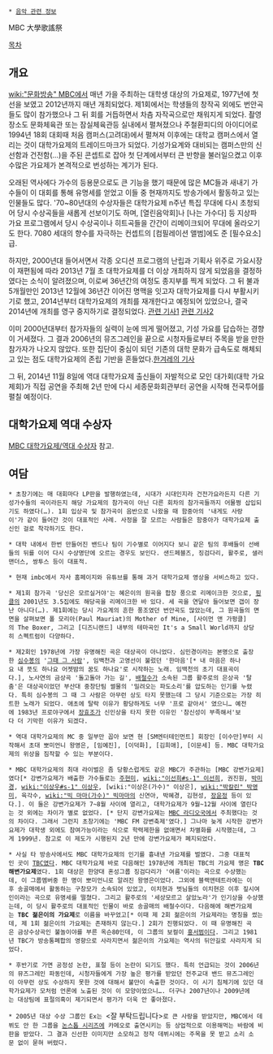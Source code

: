  * [[음악 관련 정보]]

MBC 大學歌謠祭

[[목차]]

== 개요 ==

[[wiki:"문화방송" MBC]]에서 매년 가을 주최하는 대학생 대상의 가요제로, 1977년에 첫 선을 보였고 2012년까지 매년 개최되었다. 제1회에서는 학생들의 창작곡 외에도 번안곡들도 많이 참가했으나 그 뒤 회를 거듭하면서 차츰 자작곡으로만 채워지게 되었다. 촬영 장소도 문화체육관 또는 잠실체육관등 실내에서 펼쳐졌으나 주철환피디의 아이디어로 1994년 18회 대회때 처음 캠퍼스(고려대)에서 펼쳐져 이후에는 대학교 캠퍼스에서 열리는 것이 대학가요제의 트레이드마크가 되었다. 기성가요계와 대비되는 캠퍼스만의 신선함과 건전함(…)을 주된 콘셉트로 잡아 첫 단계에서부터 큰 반향을 불러일으켰고 이후 수많은 가요제가 본격적으로 번성하는 계기가 된다.

오래된 역사에다 가수의 등용문으로도 큰 기능을 했기 때문에 많은 MC들과 새내기 가수들이 이 대회를 통해 유명세를 얻었고 이들 중 현재까지도 방송가에서 활동하고 있는 인물들도 많다. '70~80년대의 수상자들은 대학가요제 n주년 특집 무대에 다시 초청되어 당시 수상곡들을 새롭게 선보이기도 하며, [열린음악회]나 [나는 가수다] 등 지상파 가요 프로그램에서 당시 수상곡이나 히트곡들을 간간이 리메이크되어 무대에 올라오기도 한다. 7080 세대의 향수를 자극하는 컨셉트의 [컴필레이션 앨범]에도 준 [필수요소] 급.

하지만, 2000년대 들어서면서 각종 오디션 프로그램의 난립과 기획사 위주로 가요시장이 재편됨에 따라 2013년 7월 초 대학가요제를 더 이상 개최하지 않게 되었음을 결정하였다는 소식이 알려졌으며, 이로써 36년간의 여정도 종지부를 찍게 되었다. 그 뒤 불과 5개월만인 2013년 12월에 36년간 이어진 명맥을 잇고자 대학가요제를 다시 부활시키기로 했고, 2014년부터 대학가요제의 개최를 재개한다고 예정되어 있었으나, 결국 2014년에 개최를 영구 중지하기로 결정되었다. [http://news.naver.com/main/read.nhn?mode=LSD&mid=sec&sid1=106&oid=008&aid=0003170062 관련 기사1] [http://news.naver.com/main/ranking/read.nhn?mid=etc&sid1=111&date=20140626&rankingSectionId=103&rankingType=popular_day&rankingSeq=1&oid=001&aid=0006983565 관련 기사2]

이미 2000년대부터 참가자들의 실력이 눈에 띄게 떨어졌고, 기성 가요를 답습하는 경향이 거세졌다. 그 결과 2006년의 뮤즈그레인을 끝으로 시청자들로부터 주목을 받을 만한 참가자가 나오지 않았다. 또한 집단이 중심이 되던 기존의 대학 문화가 급속도로 해체되고 있는 점도 대학가요제의 존립 기반을 흔들었다.[http://news.naver.com/main/read.nhn?mode=LSD&mid=sec&sid1=103&oid=028&aid=0002194047 한겨레의 기사]

그 뒤, 2014년 11월 8일에 역대 대학가요제 출신들이 자발적으로 모인 대가회(대학 가요제회)가 직접 공연을 주최해 2년 만에 다시 세종문화회관부터 공연을 시작해 전국투어를 펼칠 예정이다.
== 대학가요제 역대 수상자 ==
[[MBC 대학가요제/역대 수상자]] 참고.

== 여담 ==
 * 초창기에는 매 대회마다 LP판을 발행하였는데, 시대가 시대인지라 건전가요라든지 다른 기성가수들의 곡이라든지 해당 가요제의 참가곡이 아닌 다른 회차의 참가곡들까지 어물쩡 삽입되기도 하였다(…). 1회 입상곡 및 참가곡이 음반으로 나왔을 때 함중아의 '내게도 사랑이'가 같이 들어간 것이 대표적인 사례. 사정을 잘 모르는 사람들은 함중아가 대학가요제 출신인 걸로 착각하기도 한다.

 * 대학 내에서 한번 만들어진 밴드나 팀이 기수별로 이어지다 보니 같은 팀의 후배들이 선배들의 뒤를 이어 다시 수상명단에 오르는 경우도 보인다. 샌드페블즈, 징검다리, 활주로, 샐러맨더스, 쌍투스 등이 대표적.

 * 현재 imbc에서 자사 홈페이지와 유튜브를 통해 과거 대학가요제 영상을 서비스하고 있다.

 * 제1회 참가곡 '당신은 모르실거야'는 혜은이의 원곡을 합창 풍으로 리메이크한 것으로, [[핑클]]의 2001년도 3.5집에도 해당곡을 리메이크한 바 있다. 세 곡을 연달아 들어보면 갭이 장난 아니다(…). 제1회에는 당시 가요계의 흔한 풍조였던 번안곡도 많았는데, 그 원곡들의 면면을 살펴보면 폴 모리아(Paul Mauriat)의 Mother of Mine, [사이먼 앤 가펑클]의 The Boxer, 그리고 [디즈니랜드] 내부의 테마곡인 It's a Small World까지 상당히 스펙트럼이 다양하다.

 * 제2회인 1978년에 가장 유명해진 곡은 대상곡이 아니었다. 심민경이라는 본명으로 출장한 [[심수봉]]의 '[[그때 그 사람]]', 임백천과 고영선이 불렀던 '한마음'[* 내 마음은 하나요 내 뜻도 하나요 어젯밤의 꿈도 하나요'로 시작하는 노래. 임백천의 초기 대표곡이다.], 노사연의 금상곡 '돌고돌아 가는 길', [[배철수]]가 소속된 그룹 활주로의 은상곡 '탈춤'은 대상곡이었던 부산대 중창단팀 썰물의 '밀려오는 파도소리'를 압도하는 인기를 누렸다. 특히 심수봉의 그 때 그 사람은 아무런 상도 타지 못했는데 그 당시 기준으로는 가장 히트한 노래가 되었다. 애초에 탈락 이유가 황당하게도 너무 '프로 같아서' 였으니… 예전에 1983년 프로야구에서 [[장효조]]가 신인상을 타지 못한 이유인 '참신성이 부족해서'보다 더 기막힌 이유가 되겠다.

 * 역대 대학가요제의 MC 중 일부만 꼽아 보면 현 [SM엔터테인먼트] 회장인 [이수만]부터 시작해서 초대 뽀미언니 왕영은, [임예진], [이덕화], [김희애], [이문세] 등. MBC 대학가요제의 위상을 짐작할 수 있는 부분이다.

 * MBC 대학가요제의 최대 라이벌은 좀 당황스럽게도 같은 MBC가 주관하는 [MBC 강변가요제]였다[* 강변가요제가 배출한 가수들로는 [[주현미]], [[wiki:"이선희#s-1" 이선희]], 권진원, [[박미경]], [[wiki:"이상우#s-1" 이상우]], [wiki:"이상은(가수)" 이상은], [[wiki:"박칼린" 박영미]], 육각수, [[wiki:"빅 마마(가수)" 빅마마]]의 신연아, 박혜경, 김현성, [[장윤정]] 등이 있다.]. 이 둘은 강변가요제가 7~8월 사이에 열리고, 대학가요제가 9월~12월 사이에 열린다는 것 외에는 차이가 별로 없었다. [* 단지 강변가요제는 [[MBC 라디오]]국에서 주최했다는 것의 차이다. 그래서 그런지 초창기에는 'MBC FM 강변축제'였다.] 그나마 늦게 시작한 강변가요제가 대학생 외에도 참여가능이라는 식으로 학력제한을 없애면서 차별화를 시작했는데, 그게 1999년. 참고로 이 제도가 시행된지 2년 만에 강변가요제가 폐지되었다.

 * 사실 타 방송사에서도 MBC 대학가요제의 인기를 흉내낸 가요제를 벌였다. 그중 대표적인 곳이 [[TBC]]였다. MBC 대학가요제 바로 다음해인 1978년에 개최된 TBC의 가요제 명은 '''TBC 해변가요제'''였다. 1회 대상은 한양대 혼성그룹 징검다리가 '여름'이라는 곡으로 수상했는데, 이 그룹멤버중 한 명이 뽀미언니로 알려진 왕영은이었다. 그외에 블랙앤테트라에는 이후 송골매에서 활동하는 구창모가 소속되어 있었고, 이치현과 벗님들의 이치현은 이후 짚시여인이라는 곡으로 유명세를 떨쳤다. 그리고 활주로의 '세상모르고 살았노라'가 인기상을 수상했는데, 이 당시 활주로의 대표적인 인물이 바로 송골매의 배철수이다. 다음해에 해변가요제는 '''TBC 젊은이의 가요제'''로 이름을 바꾸었고[* 이때 제 2회 젊은이의 가요제라는 명칭을 썼는데, 제 1회 젊은이의 가요제는 존재하지 않는다.] 2회가 진행되었다. 이 때 유명해진 곡은 금상수상곡인 불놀이야를 부른 옥슨80인데, 이 그룹의 보컬이 [[홍서범]]이다. 그리고 1981년 TBC가 방송통폐합의 영향으로 사라지면서 젊은이의 가요제는 역사의 뒤안길로 사라지게 되었다.

 * 후반기로 가면 공정성 논란, 표절 등이 논란이 되기도 했다. 특히 언급되는 것이 2006년의 뮤즈그레인 파동인데, 시청자들에게 가장 높은 평가를 받았던 전주교대 밴드 뮤즈그레인이 아무런 상도 수상하지 못한 것에 대해서 불만이 속출한 것이다. 이 시기 침체기에 있던 대학가요제가 모처럼 언론에 노출된 것이 이 모양이었으니…. 더구나 2007년이나 2009년에는 대상팀에 표절의혹이 제기되면서 평가가 더욱 안 좋아졌다.

 * 2005년 대상 수상 그룹인 Ex는 <잘 부탁드립니다>로 큰 사랑을 받았지만, MBC에서 데뷔도 안 한 그룹을 [[논스톱 시리즈]]에 카메오로 출연시키는 등 상업적으로 이용해먹는 바람에 비판을 받았다. 그 결과 신선한 이미지만 소모하고 정작 데뷔시에는 주목을 못 받고 소리 소문 없이 묻혀 버렸다. 

